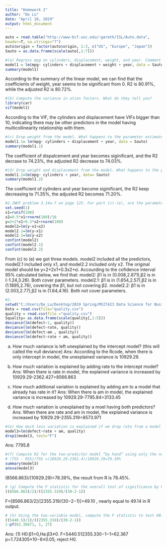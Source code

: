 ```yaml
---
title: "Homework 2"
author: "De Lu"
date: "April 10, 2019"
output: html_document
---
```


```r
auto = read.table("http://www-bcf.usc.edu/~gareth/ISL/Auto.data",
header=T, na.strings="?")
auto$origin = factor(auto$origin, 1:3, c("US", "Europe", "Japan"))
Sauto = as.data.frame(scale(auto[,1:7]))

#(a) Regress mpg on cylinders, displacement, weight, and year. Comment on the signs of the estimated coecients and note which are signicantly dierent from 0. What is value of R2?
model1 = lm(mpg~ cylinders + displacement + weight + year, data = Sauto)
summary(model1)
```
According to the summary of the linear model, we can find that the coefficients of weight, year seems to be significant from 0.
R2 is 80.91%, while the adjusted R2 is 80.72%.

```r
#(b) Compute the variance in ation factors. What do they tell you?
library(car)
vif(model1)
```
According to the VIF, the cylinders and displacement have VIFs bigger than 10, indicating there may be other predictors in the model having multicollinearity relationship with them.

```r
#(c) Drop weight from the model. What happens to the parameter estimates and R2?
model1.1= lm(mpg~ cylinders + displacement + year, data = Sauto)
summary(model1.1)
```
The coefficient of dispalcement and year becomes siginificant, and the R2 decrase to 74.23%, the adjusted R2 decrease to 74.03%.

```r
#(d) Drop weight and displacement from the model. What happens to the parameter estimates and R2?
model1.2=lm(mpg~ cylinders + year, data= Sauto)
summary(model1.2)
```
The coefficient of cylinders and year become siginificant, the R2 keep decreasing to 71.35%, the adjusted R2 becomes 71.20%.

```r
#2.JWHT problem 3.14a-f on page 125. For part (c)-(e), are the parameters “covered” by the 95% confidence intervals? 
set.seed(1)
x1=runif(100)
x2=0.5*x1+rnorm(100)/10
y=2+2*x1+0.3*x2+rnorm(100)
model2=lm(y~x1+x2)
model2.1=lm(y~x1)
model2.2=lm(y~x2)
confint(model2)
confint(model2.1)
confint(model2.2)
```
From (c) to (e) we got three models. model2 included all the predictors, model2.1 included only x1, and model2.2 included only x2. The original model should be y=2+2x1+0.3x2+ϵi. Accourding to the cofidence interval 95% calculated below, we find that:
model2: β1 is in (0.008,2.871),β2 is in (-1.24,3.26). Both cover parameters.
model2.1: β1 is in (1.654,2.57),β2 is in (1.1895,2.76), covering the β1, but not covering β2.
model2.2: β1 is in (2.003,2.77),β2 is in (1.64,4.16). Both not cover parameters.

```r
#2.
setwd("C:/Users/De_Lu/Desktop/2019 Spring/MSIT423 Data Science for Business Intelligence")
Data = read.csv(file="quality.csv")
quality = read.csv(file ="quality.csv")
Squality= as.data.frame(scale(quality[,1:5]))
deviance(lm(defect~1, quality))
deviance(lm(defect~rate, quality))
deviance(lm(defect~am , quality))
deviance(lm(defect~rate + am, quality))
```
(a) How much variance is left unexplained by the intercept model? (this will called the null deviance)
Ans:
According to the Rcode, when there is only intercept in model, the unexplained variance is 10929.29.

(b) How much variation is explained by adding rate to the intercept model?
Ans:
When there is rate in model, the explained variance is increased by 10929.29-2362.427=8566.863

(c) How much addtional variation is explained by adding am to a model that already has rate in it?
Ans:
When there is am in model, the explained variance is increased by 10929.29-7795.84=3133.45

(d) How much variation is unexplained by a moel having both predictors?
Ans:
When there are rate and am in model, the explained variance is increased by 10929.29-2355.319=8573.971

```r
#(e) How much less variation is explained if we drop rate from a model with both predictors in it?
model3=lm(defect~rate + am, quality)
drop1(model3, test="F")
```
Ans:
7795.8

```r
#(f) Compute R2 for the two-predictor model “by hand” using only the numbers have found above. Confirm your answer by having R compute it.
# (TSS - RSS)/TSS =(10929.29-2362.4)/10929.29=78.39%
summary(model3)
anova(model3)
```
(8566.863)/(10929.29)=78.39%, the result from R is 78.45%.

```r
# (g) Compute the F statistic for the overall test of significance by hand.
((8566.863)/2)/((2355.319)/(30-2-1))
```
F=[8566.863/2]/[2355.319/(30−2−1)]=49.10 , nearly equal to 49.14 in R output.

```r
# (h) Using the two-variable model, compute the F statistic to test H0:β1=0 by hand (where β1 is for rate)
((5440.5)/1)/((2355.319)/(30-2-1))
1-pf(62.36671, 1, 27)
```

Ans:
(1) H0:β1=0,Ha:β3≠0.
F=5440.512355.330−1−1=62.367
p=1.724305×10−8≤0.05, reject H0.